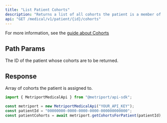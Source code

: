 ```yaml
---
title: "List Patient Cohorts"
description: "Returns a list of all cohorts the patient is a member of."
api: "GET /medical/v1/patient/{id}/cohorts"
---
```


For more information, see the [guide about Cohorts](/medical-api/handling-data/cohorts)

## Path Params

<ParamField path="id" type="string" required>
  The ID of the patient whose cohorts are to be returned.
</ParamField>

## Response

<ResponseField name="cohorts" type="Cohort[]" required>
  Array of cohorts the patient is assigned to.
  <Expandable title="Cohort properties">
    <Snippet file="cohort-response.mdx" />
  </Expandable>
</ResponseField>

<ResponseExample>

```javascript Metriport SDK
import { MetriportMedicalApi } from "@metriport/api-sdk";

const metriport = new MetriportMedicalApi("YOUR_API_KEY");
const patientId = "00000000-0000-0000-0000-000000000000";
const patientCohorts = await metriport.getCohortsForPatient(patientId);
```

</ResponseExample>

<Snippet file="cohort-list-response.mdx" />
